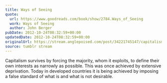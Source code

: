 ```yaml
---
title: Ways of Seeing
quote:
  url: https://www.goodreads.com/book/show/2784.Ways_of_Seeing
  work: Ways of Seeing
  author: John Berger
pubDate: 2012-10-24T08:32:59+00:00
updatedDate: 2012-10-24T08:32:59+00:00
originalUrl: https://stream.anglepoised.com/post/34221745147/capitalism-survives-by-forcing-the-majority-whom
source: tumblr stream
---
```


Capitalism survives by forcing the majority, whom it exploits, to define their own interests as narrowly as possible. This was once achieved by extensive deprivation. Today in developed countries it is being achieved by imposing a false standard of what is and what is not desirable.
